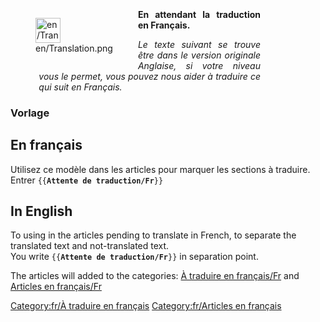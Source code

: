 <noinclude>

</noinclude>
<div style="width: 400px; margin: .5cm 0; clear: both"><div style="float: left">[[File:en/Translation.png|40px|left]]</div>
<div class="plainlinks" style="margin-left: 1.2cm; text-align: justify"><p style="border-bottom: 1px solid #8888aa">'''En attendant la traduction en Français.'''</p>
<p style="font-size: 90%">''Le texte suivant se trouve être dans le version originale Anglaise, si votre niveau vous le permet, vous pouvez nous aider à traduire ce qui suit en Français.''</p></div></div>
<includeonly>[[Category:fr/À traduire en français]][[Category:fr/Articles en français]]</includeonly>
<noinclude>
===Vorlage===

==En français==
Utilisez ce modèle dans les articles pour marquer les sections à traduire.<br/>
Entrer <code><nowiki>{{</nowiki>'''Attente de traduction/Fr'''<nowiki>}}</nowiki></code>

==In English==
To using in the articles pending to translate in French, to separate the translated text and not-translated text.<br/>
You write <code><nowiki>{{</nowiki>'''Attente de traduction/Fr'''<nowiki>}}</nowiki></code> in separation point.

The articles will added to the categories: [[:Category:fr/À traduire en français|À traduire en français/Fr]] and [[:Category:fr/Articles en français|Articles en français/Fr]]

</noinclude>